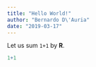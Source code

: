 ```yaml
---
title: "Hello World!"
author: "Bernardo D\'Auria"
date: "2019-03-17"
---
```


Let us sum `1+1` by **R**.
```r
1+1
```